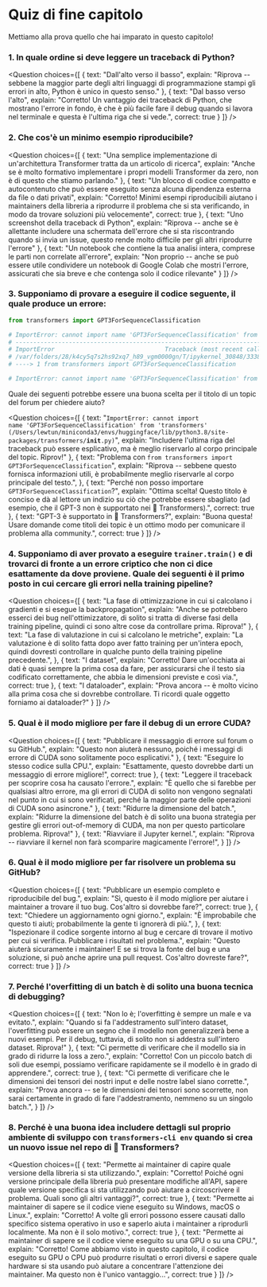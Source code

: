 <!-- DISABLE-FRONTMATTER-SECTIONS -->

# Quiz di fine capitolo

<CourseFloatingBanner
    chapter={8}
    classNames="absolute z-10 right-0 top-0"
/>

Mettiamo alla prova quello che hai imparato in questo capitolo!

### 1. In quale ordine si deve leggere un traceback di Python?

<Question
	choices={[
		{
			text: "Dall'alto verso il basso",
			explain: "Riprova -- sebbene la maggior parte degli altri linguaggi di programmazione stampi gli errori in alto, Python è unico in questo senso."
		},
		{
			text: "Dal basso verso l'alto",
			explain: "Corretto! Un vantaggio dei traceback di Python, che mostrano l'errore in fondo, è che è più facile fare il debug quando si lavora nel terminale e questa è l'ultima riga che si vede.",
			correct: true
		}
	]}
/>

### 2. Che cos'è un minimo esempio riproducibile?

<Question
	choices={[
		{
			text: "Una semplice implementazione di un'architettura Transformer tratta da un articolo di ricerca",
			explain: "Anche se è molto formativo implementare i propri modelli Transformer da zero, non è di questo che stiamo parlando."
		},
		{
			text: "Un blocco di codice compatto e autocontenuto che può essere eseguito senza alcuna dipendenza esterna da file o dati privati",
			explain: "Corretto! Minimi esempi riproducibili aiutano i maintainers della libreria a riprodurre il problema che si sta verificando, in modo da trovare soluzioni più velocemente",
			correct: true
		},
		{
			text: "Uno screenshot della traceback di Python",
			explain: "Riprova -- anche se è allettante includere una schermata dell'errore che si sta riscontrando quando si invia un issue, questo rende molto difficile per gli altri riprodurre l'errore"
		},
		{
			text: "Un notebook che contiene la tua analisi intera, comprese le parti non correlate all'errore",
			explain: "Non proprio -- anche se può essere utile condividere un notebook di Google Colab che mostri l'errore, assicurati che sia breve e che contenga solo il codice rilevante"
		}
	]}
/>

### 3. Supponiamo di provare a eseguire il codice seguente, il quale produce un errore:

```py
from transformers import GPT3ForSequenceClassification

# ImportError: cannot import name 'GPT3ForSequenceClassification' from 'transformers' (/Users/lewtun/miniconda3/envs/huggingface/lib/python3.8/site-packages/transformers/__init__.py)
# ---------------------------------------------------------------------------
# ImportError                               Traceback (most recent call last)
# /var/folders/28/k4cy5q7s2hs92xq7_h89_vgm0000gn/T/ipykernel_30848/333858878.py in <module>
# ----> 1 from transformers import GPT3ForSequenceClassification

# ImportError: cannot import name 'GPT3ForSequenceClassification' from 'transformers' (/Users/lewtun/miniconda3/envs/huggingface/lib/python3.8/site-packages/transformers/__init__.py)
```

Quale dei seguenti potrebbe essere una buona scelta per il titolo di un topic del forum per chiedere aiuto?

<Question
	choices={[
		{
			text: "<code>ImportError: cannot import name 'GPT3ForSequenceClassification' from 'transformers' (/Users/lewtun/miniconda3/envs/huggingface/lib/python3.8/site-packages/transformers/__init__.py)</code>",
			explain: "Includere l'ultima riga del traceback può essere esplicativo, ma è meglio riservarlo al corpo principale del topic. Riprov!"
		},
		{
			text: "Problema con <code>from transformers import GPT3ForSequenceClassification</code>",
			explain: "Riprova -- sebbene questo fornisca informazioni utili, è probabilmente meglio riservarle al corpo principale del testo.",
		},
		{
			text: "Perché non posso importare  <code>GPT3ForSequenceClassification</code>?",
			explain: "Ottima scelta! Questo titolo è conciso e dà al lettore un indizio su ciò che potrebbe essere sbagliato (ad esempio, che il GPT-3 non è supportato nei 🤗 Transformers).",
			correct: true
		},
		{
			text: "GPT-3 è supportato in 🤗 Transformers?",
			explain: "Buona questa! Usare domande come titoli dei topic è un ottimo modo per comunicare il problema alla community.",
			correct: true
		}
	]}
/>

### 4. Supponiamo di aver provato a eseguire `trainer.train()` e di trovarci di fronte a un errore criptico che non ci dice esattamente da dove proviene. Quale dei seguenti è il primo posto in cui cercare gli errori nella training pipeline?

<Question
	choices={[
		{
			text: "La fase di ottimizzazione in cui si calcolano i gradienti e si esegue la backpropagation",
			explain: "Anche se potrebbero esserci dei bug nell'ottimizzatore, di solito si tratta di diverse fasi della training pipeline, quindi ci sono altre cose da controllare prima. Riprova!"
		},
		{
			text: "La fase di valutazione in cui si calcolano le metriche",
			explain: "La valutazione è di solito fatta dopo aver fatto training per un'intera epoch, quindi dovresti controllare in qualche punto della training pipeline precedente.",
		},
		{
			text: "I dataset",
			explain: "Corretto! Dare un'occhiata ai dati è quasi sempre la prima cosa da fare, per assicurarsi che il testo sia codificato correttamente, che abbia le dimensioni previste e così via.",
			correct: true
		},
		{
			text: "I dataloader",
			explain: "Prova ancora -- è molto vicino alla prima cosa che si dovrebbe controllare. Ti ricordi quale oggetto forniamo ai dataloader?"
		}
	]}
/>

### 5. Qual è il modo migliore per fare il debug di un errore CUDA?

<Question
	choices={[
		{
			text: "Pubblicare il messaggio di errore sul forum o su GitHub.",
			explain: "Questo non aiuterà nessuno, poiché i messaggi di errore di CUDA sono solitamente poco esplicativi."
		},
		{
			text: "Eseguire lo stesso codice sulla CPU.",
			explain: "Esattamente, questo dovrebbe darti un messaggio di errore migliore!",
			correct: true
		},
		{
			text: "Leggere il traceback per scoprire cosa ha causato l'errore.",
			explain: "È quello che si farebbe per qualsiasi altro errore, ma gli errori di CUDA di solito non vengono segnalati nel punto in cui si sono verificati, perché la maggior parte delle operazioni di CUDA sono asincrone."
		},
		{
			text: "Ridurre la dimensione del batch.",
			explain: "Ridurre la dimensione del batch è di solito una buona strategia per gestire gli errori out-of-memory di CUDA, ma non per questo particolare problema. Riprova!"
		},
		{
			text: "Riavviare il Jupyter kernel.",
			explain: "Riprova -- riavviare il kernel non farà scomparire magicamente l'errore!",
		}
	]}
/>

### 6. Qual è il modo migliore per far risolvere un problema su GitHub?

<Question
	choices={[
		{
			text: "Pubblicare un esempio completo e riproducibile del bug.",
			explain: "Sì, questo è il modo migliore per aiutare i maintainer a trovare il tuo bug. Cos'altro si dovrebbe fare?",
			correct: true
		},
		{
			text: "Chiedere un aggiornamento ogni giorno.",
			explain: "È improbabile che questo ti aiuti; probabilmente la gente ti ignorerà di più.",
		},
		{
			text: "Ispezionare il codice sorgente intorno al bug e cercare di trovare il motivo per cui si verifica. Pubblicare i risultati nel problema.",
			explain: "Questo aiuterà sicuramente i maintainer! E se si trova la fonte del bug e una soluzione, si può anche aprire una pull request. Cos'altro dovreste fare?",
			correct: true
		}
	]}
/>

### 7. Perché l'overfitting di un batch è di solito una buona tecnica di debugging?

<Question
	choices={[
		{
			text: "Non lo è; l'overfitting è sempre un male e va evitato.",
			explain: "Quando si fa l'addestramento sull'intero dataset, l'overfitting può essere un segno che il modello non generalizzerà bene a nuovi esempi. Per il debug, tuttavia, di solito non si addestra sull'intero dataset. Riprova!"
		},
		{
			text: "Ci permette di verificare che il modello sia in grado di ridurre la loss a zero.",
			explain: "Corretto! Con un piccolo batch di soli due esempi, possiamo verificare rapidamente se il modello è in grado di apprendere.",
			correct: true
		},
		{
			text: "Ci permette di verificare che le dimensioni dei tensori dei nostri input e delle nostre label siano corrette.",
			explain: "Prova ancora -- se le dimensioni dei tensori sono scorrette, non sarai certamente in grado di fare l'addestramento, nemmeno su un singolo batch.",
		}
	]}
/>

### 8. Perché è una buona idea includere dettagli sul proprio ambiente di sviluppo con `transformers-cli env` quando si crea un nuovo issue nel repo di 🤗 Transformers?

<Question
	choices={[
		{
			text: "Permette ai maintainer di capire quale versione della libreria si sta utilizzando.",
			explain: "Corretto! Poiché ogni versione principale della libreria può presentare modifiche all'API, sapere quale versione specifica si sta utilizzando può aiutare a circoscrivere il problema. Quali sono gli altri vantaggi?",
			correct: true
		},
		{
			text: "Permette ai maintainer di sapere se il codice viene eseguito su Windows, macOS o Linux.",
			explain: "Corretto! A volte gli errori possono essere causati dallo specifico sistema operativo in uso e saperlo aiuta i maintainer a riprodurli localmente. Ma non è il solo motivo.",
			correct: true
		},
		{
			text: "Permette ai maintainer di sapere se il codice viene eseguito su una GPU o su una CPU.",
			explain: "Corretto! Come abbiamo visto in questo capitolo, il codice eseguito su GPU o CPU può produrre risultati o errori diversi e sapere quale hardware si sta usando può aiutare a concentrare l'attenzione dei maintainer. Ma questo non è l'unico vantaggio...",
			correct: true
		}
	]}
/>
